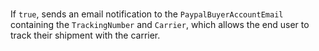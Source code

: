   

  

<ResponseField name="NotifyBuyer" type="string"   
default="**Default value:** false">    
If `true`, sends an email notification to the `PaypalBuyerAccountEmail` containing the `TrackingNumber` and `Carrier`, which allows the end user to track their shipment with the carrier. 
</ResponseField>